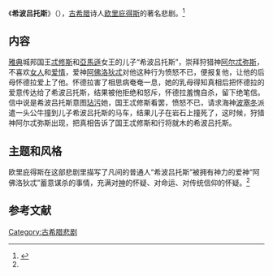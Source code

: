 《'''希波吕托斯'''》（{{lang-grc|Ἱππόλυτος}}），[[古希腊|古希腊]]诗人[[欧里庇得斯|欧里庇得斯]]的著名悲剧。<ref name="panda" >{{cite book |author=王石波、易漱泉 |title=《简明外国文学教程》|year=1986-02-01 |publisher=湖南师范大学出版社 |location=长沙市 |pages=28-30 |isbn= |language=zh-hans}}</ref>

==内容==
[[雅典|雅典]]城邦国王[[忒修斯|忒修斯]]和[[亞馬遜人|亞馬遜]]女王的儿子“希波吕托斯”，崇拜狩猎神[[阿尔忒弥斯|阿尔忒弥斯]]，不喜欢[[女人|女人]]和[[爱情|爱情]]，爱神[[阿佛洛狄忒|阿佛洛狄忒]]对他这种行为愤怒不已，便报复他，让他的后母怀德拉爱上了他。怀德拉害了相思病奄奄一息，她的乳母得知真相后把怀德拉的爱意传达给了希波吕托斯，结果被他拒绝和怒斥，怀德拉羞愧自杀，留下绝笔信。信中说是希波吕托斯意图[[强奸|玷污]]她，国王忒修斯看罢，愤怒不已，请求海神[[波塞冬|波塞冬]]派遣一头公牛撞到儿子希波吕托斯的马车，结果儿子在岩石上撞死了，这时候，狩猎神阿尔忒弥斯出现，把真相告诉了国王忒修斯和行将就木的希波吕托斯。

==主题和风格==
欧里庇得斯在这部悲剧里描写了凡间的普通人“希波吕托斯”被拥有神力的爱神“阿佛洛狄忒”蓄意谋杀的事情，充满对[[神|神]]的怀疑、对命运、对传统信仰的怀疑。<ref name="panda" />

==参考文献==
{{reflist}}



{{DEFAULTSORT:X希}}
[[Category:古希腊悲剧|Category:古希腊悲剧]]